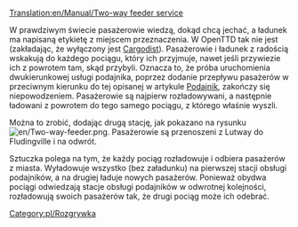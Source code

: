 [[Translation:en/Manual/Two-way feeder service]]
{{pl/Informacja|W tym artykule opisano, jak ręcznie skonfigurować podajnik dwukierunkowy. Nie jest to konieczne, jeśli masz włączony [[pl/Manual/Dystrybucja ładunku|Cargodist]] w OpenTTD v1.4 lub nowszej. }}


W prawdziwym świecie pasażerowie wiedzą, dokąd chcą jechać, a ładunek ma napisaną etykietę z miejscem przeznaczenia. W OpenTTD tak nie jest (zakładając, że wyłączony jest [[pl/Manual/Dystrybucja ładunku|Cargodist]]). Pasażerowie i ładunek z radością wskakują do każdego pociągu, który ich przyjmuje, nawet jeśli przywiezie ich z powrotem tam, skąd przybyli. Oznacza to, że próba uruchomienia dwukierunkowej usługi podajnika, poprzez dodanie przepływu pasażerów w przeciwnym kierunku do tej opisanej w artykule [[pl/Manual/Podajnik|Podajnik]], zakończy się niepowodzeniem. Pasażerowie są najpierw rozładowywani, a następnie ładowani z powrotem do tego samego pociągu, z którego właśnie wyszli.

Można to zrobić, dodając drugą stację, jak pokazano na rysunku [[File:en/Two-way-feeder.png|thumb]]. Pasażerowie są przenoszeni z Lutway do Fludingville i na odwrót.

Sztuczka polega na tym, że każdy pociąg rozładowuje i odbiera pasażerów z miasta. Wyładowuje wszystko (bez załadunku) na pierwszej stacji obsługi podajników, a na drugiej ładuje nowych pasażerów. Ponieważ obydwa pociągi odwiedzają stacje obsługi podajników w odwrotnej kolejności, rozładowują swoich pasażerów tak, że drugi pociąg może ich odebrać.

[[Category:pl/Rozgrywka]]